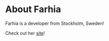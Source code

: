 # About Farhia

Farhia is a developer from Stockholm, Sweden!

Check out her [site](https://farhia.netlify.app)!